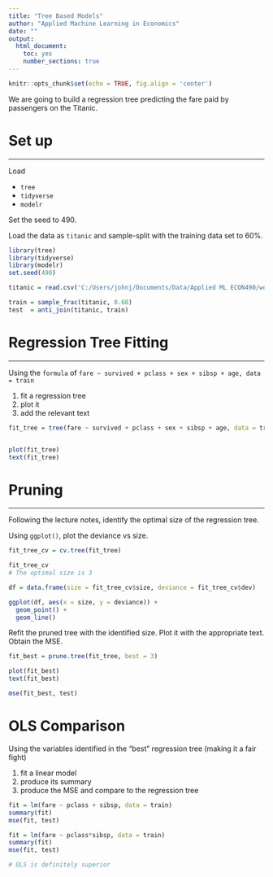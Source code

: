 ```yaml
---
title: "Tree Based Models"
author: "Applied Machine Learning in Economics"
date: ""
output: 
  html_document:
    toc: yes
    number_sections: true
---
```


```r
knitr::opts_chunk$set(echo = TRUE, fig.align = 'center')
```

We are going to build a regression tree predicting the fare paid by passengers on the Titanic.

# Set up
**********
Load

- `tree`
- `tidyverse`
- `modelr`

Set the seed to 490.

Load the data as `titanic` and sample-split with the training data set to 60%.


```r
library(tree)
library(tidyverse)
library(modelr)
set.seed(490)

titanic = read.csv('C:/Users/johnj/Documents/Data/Applied ML ECON490/workshop data/titanic3.csv')

train = sample_frac(titanic, 0.60)
test  = anti_join(titanic, train)
```

# Regression Tree Fitting
*************************************

Using the `formula` of `fare ~ survived + pclass + sex + sibsp + age, data = train`

1. fit a regression tree
2. plot it
3. add the relevant text


```r
fit_tree = tree(fare ~ survived + pclass + sex + sibsp + age, data = train)


plot(fit_tree)
text(fit_tree)
```

# Pruning
*******************
Following the lecture notes, identify the optimal size of the regression tree.

Using `ggplot()`, plot the deviance vs size.

```r
fit_tree_cv = cv.tree(fit_tree)

fit_tree_cv
# The optimal size is 3

df = data.frame(size = fit_tree_cv$size, deviance = fit_tree_cv$dev)

ggplot(df, aes(x = size, y = deviance)) +
  geom_point() + 
  geom_line()
```

Refit the pruned tree with the identified size. Plot it with the appropriate text. Obtain the MSE.

```r
fit_best = prune.tree(fit_tree, best = 3)

plot(fit_best)
text(fit_best)

mse(fit_best, test)
```

# OLS Comparison

Using the variables identified in the "best" regression tree (making it a fair fight)

1. fit a linear model
2. produce its summary
3. produce the MSE and compare to the regression tree

```r
fit = lm(fare ~ pclass + sibsp, data = train)
summary(fit)
mse(fit, test)

fit = lm(fare ~ pclass*sibsp, data = train)
summary(fit)
mse(fit, test)

# OLS is definitely superior
```









